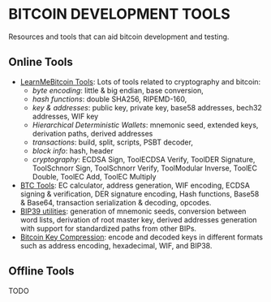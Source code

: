 # BITCOIN DEVELOPMENT TOOLS

Resources and tools that can aid bitcoin development and testing.

## Online Tools

- [LearnMeBitcoin Tools](https://learnmeabitcoin.com/tools/): Lots of tools
  related to cryptography and bitcoin:
    - *byte encoding*: little & big endian, base conversion,
    - *hash functions*: double SHA256, RIPEMD-160,
    - *key & addresses*: public key, private key, base58 addresses, bech32
      addresses, WIF key
    - *Hierarchical Deterministic Wallets*: mnemonic seed, extended keys,
      derivation paths, derived addresses
    - *transactions*: build, split, scripts, PSBT decoder,
    - *block info*: hash, header
    - *cryptography*: ECDSA Sign, ToolECDSA Verify, ToolDER Signature,
      ToolSchnorr Sign, ToolSchnorr Verify, ToolModular Inverse, ToolEC Double,
      ToolEC Add, ToolEC Multiply
- [BTC Tools](https://btctools.org): EC calculator, address generation, WIF
  encoding, ECDSA signing & verification, DER signature encoding, Hash
  functions, Base58 & Base64, transaction serialization & decoding, opcodes.
- [BIP39 utilities](https://iancoleman.io/bip39/): generation of mnemonic seeds,
  conversion between word lists, derivation of root master key, derived
  addresses generation with support for standardized paths from other BIPs.
- [Bitcoin Key Compression](https://iancoleman.io/bitcoin-key-compression/):
  encode and decoded keys in different formats such as address encoding,
  hexadecimal, WIF, and BIP38.

## Offline Tools

TODO
